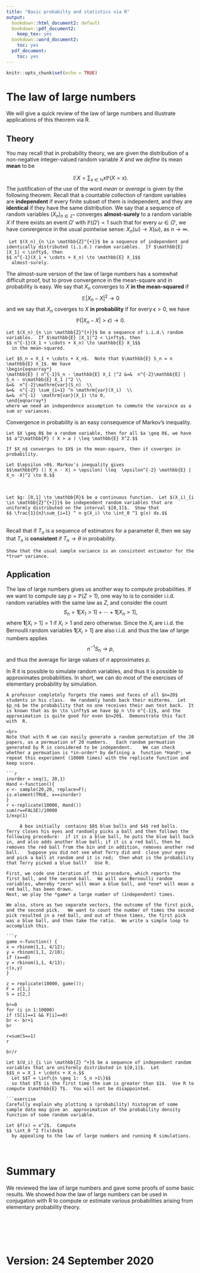 ```yaml
---
title: "Basic probabilty and statistics via R"
output:
  bookdown::html_document2: default
  bookdown::pdf_document2:
    keep_tex: yes
  bookdown::word_document2:
    toc: yes
  pdf_document:
    toc: yes
---
```



```r
knitr::opts_chunk$set(echo = TRUE)
```

# The law of large numbers

We will give a quick review of the law of large numbers and illustrate applications of this theorem via R.


## Theory
You may recall that in probability theory, we are given the distribution of a non-negative  integer-valued random variable $X$ and we *define* its mean **mean** to be 

$$ \mathbb{E} X = \sum_{x\in \mathbb{N}} x \mathbb{P}(X=x).$$
The justification of  the use of the word *mean* or *average* is given by the following theorem.  Recall that a countable collection of random variables are **independent** if every finite subset of them is independent, and they are **identical** if they have the same distribution.   We say that a sequence of random variables $(X_n)_{n \in \mathbb{Z}^+}$ converges **almost-surely** to a random variable $X$ if there exists an event $\Omega'$ with $\mathbb{P}(\Omega') =1$ such that for every $\omega \in \Omega'$, we have convergence in the usual pointwise sense: $X_n(\omega) \to X(\omega)$, as $n \to \infty$.  



```theorem
 Let $(X_n)_{n \in \mathbb{Z}^{+}}$ be a sequence of independent and identically distributed (i.i.d.) random variables.  If $\mathbb{E} |X_1| < \infty$, then 
$$ n^{-1}(X_1 + \cdots + X_n) \to \mathbb{E} X_1$$
  almost-surely.  
```

The almost-sure version of the law of large numbers has a somewhat difficult proof, but to prove convergence in the mean-square and in probability is easy.  We say that $X_n$ converges to $X$ **in the mean-squared** if 
$$ \mathbb{E} | X_n - X|^{2} \to 0$$
  and we say that $X_n$ coverges to $X$ **in probability** if for every $\epsilon >0$, we have 
$$\mathbb{P} ( | X_n - X| > \epsilon) \to 0.$$

```theorem
Let $(X_n)_{n \in \mathbb{Z}^{+}}$ be a sequence of i.i.d.\ random variables.  If $\mathbb{E} |X_1|^2 < \infty$, then 
$$ n^{-1}(X_1 + \cdots + X_n) \to \mathbb{E} X_1$$
  in the mean-squared.
```

```proof
Let $S_n = X_1 + \cdots + X_n$.  Note that $\mathbb{E} S_n = n \mathbb{E} X_1$. We have  
\begin{eqnarray*}
\mathbb{E} | n^{-1}S_n - \mathbb{E} X_1 |^2 &=&  n^{-2}\mathbb{E} | S_n - n\mathbb{E} X_1 |^2 \\
&=&  n^{-2}\mathrm{var}(S_n)  \\
&=&  n^{-2} \sum_{i=1} ^n \mathrm{var}(X_i)  \\
&=&  n^{-1}  \mathrm{var}(X_1) \to 0, 
\end{eqnarray*}
where we need an independence assumption to commute the varaince as a sum or variances.

```

Convergence in probability is an easy consequence of Markov's inequality.

```lemma
Let $X \geq 0$ be a random variable, then for all $a \geq 0$, we have 
$$ a^2\mathbb{P} ( X > a ) \leq \mathbb{E} X^2.$$
  ```
```lemma
If $X_n$ converges to $X$ in the mean-square, then it coverges in probability.
```
```proof
Let $\epsilon >0$. Markov's inequality gives
$$\mathbb{P} (| X_n - X| > \epsilon) \leq  \epsilon^{-2} \mathbb{E} | X_n -X|^2 \to 0.$$
```
<br>
```exercise
Let $g: [0,1] \to \mathbb{R}$ be a continuous function.  Let $(X_i)_{i \in \mathbb{Z}^{+]}}$ be independent random variables that are uniformly distributed on the interval $[0,1]$.  Show that
$$ \frac{1}{n}\sum_{i=1} ^ n g(X_i) \to \int_0 ^1 g(x) dx.$$
```
<br>
Recall that if $T_n$ is a sequence of estimators for a parameter $\theta$, then we say that $T_n$ is **consistent** if $T_n \to \theta$ in probability.
<br>

```exercise
Show that the usual sample variance is an consistent estimator for the *true* variance.

```
## Application

The law of large numbers gives us another way to compute probabilities.    If we want to compute say $p=\mathbb{P}( Z> 1)$, one way to is to consider i.i.d. random variables with the same law as $Z$, and consider the count
$$ S_n = \mathbf{1}[X_1 >1] + \cdots + \mathbf{1}[X_n >1],$$
where $\mathbf{1}[X_i >1] =1$ if $X_i >1$ and zero otherwise.   Since the $X_i$ are i.i.d. the Bernoulli random variables $\mathbf{1}[X_i >1]$ are also i.i.d. and thus the law of large numbers applies  
$$ n^{-1} S_n \to p,$$
and thus the average for large values of $n$ approximates $p$.

In R it is possible to simulate random variables, and thus it is possible to approximates probabilities. In short, we can do most of the exercises of elementary probability by simulation.  

```exercise
A professor completely forgets the names and faces of all $n=20$ students in his class.  He randomly hands back their midterms.  Let $p_n$ be the probability that no one receives their own test back.  It is known that as $n \to \infty$ we have $p_n \to e^{-1}$, and the approximation is quite good for even $n=20$.  Demonstrate this fact with  R.  
```
```solution
<br>
Note that with R we can easily generate a random permutation of the 20 papers, as a permuation of 20 numbers.   Each random permuation generated by R is considered to be independent.    We can check whether a permuation is *in-order* by defining a  function *Hand*; we repeat this experiment (10000 times) with the replicate function and keep score.

```r
inorder = seq(1, 20,1)
Hand <-function(){
x <- sample(20,20, replace=F);
is.element(TRUE, x==inorder)
}
r <-replicate(10000, Hand())
sum(r==FALSE)/10000
1/exp(1)
```


```exercise
	 A box initially  contains $8$ blue balls and $4$ red balls.   Terry closes his eyes and randomly picks a ball and then follows the following procedure:  if it is a blue ball, he puts the blue ball back in, and also adds another blue ball; if it is a red ball, then he removes the red ball from the bin and in addition, removes another red ball.   Suppose you did not see what Terry did and  close your eyes and pick a ball at random and it is red;  then what is the probability that Terry picked a blue ball?   Use R.     
```
```solution
First, we code one iteration of this procedure, which reports the first ball, and the second ball.  We will use Bernoulli random variables, whereby *zero* will mean a blue ball, and *one* will mean a red ball, has been drawn.
Next, we play the *game* a large number of (independent) times.

We also, store as two separate vectors, the outcome of the first pick, and the second pick.   We want to count the number of times the second pick resulted in a red ball, and out of those times, the first pick was a blue ball, and then take the ratio.  We write a simple loop to accomplish this.

```r
game <-function() {
x = rbinom(1,1, 4/12);
y = rbinom(1,1, 2/10);
if (x==0)
y = rbinom(1,1, 4/13);
c(x,y)
}

z = replicate(10000, game());
F = z[1,]
S = z[2,]

br=0
for (i in 1:10000)
if (S[i]==1 && F[i]==0)
br <- br+1
br

r=sum(S==1)
r

br/r
```

```exercise
Let $(U_i)_{i \in \mathbb{Z} ^+}$ be a sequence of independent random variables that are uniformly distributed in $[0,1]$.  Let 
$$S_n = X_1 + \cdots + X_n.$$
  Let $$T = \inf\{n \geq 1:  S_n >1\}$$
  so that $T$ is the first time the sum is greater than $1$.  Use R to compute $\mathbb{E} T$.  You will not be disappointed.  

```exercise
Carefully explain why plotting a (probability) histogram of some sample data may give an  approximation of the probability density function of some random variable.
```

```exercise
Let $f(x) = x^2$.  Compute 
$$ \int_0 ^2 f(x)dx$$
  by appealing to the law of large numbers and running R simulations.
```

<br>

# Summary

We reviewed the law of large numbers and gave some proofs of some basic results.  We showed how the law of large numbers can be used in conjugation with R to compute or estimate various probabilities arising from elementary probability theory.    

<br>



<br>
<br>

# Version:  24 September 2020



<br>
<br>
<br>


